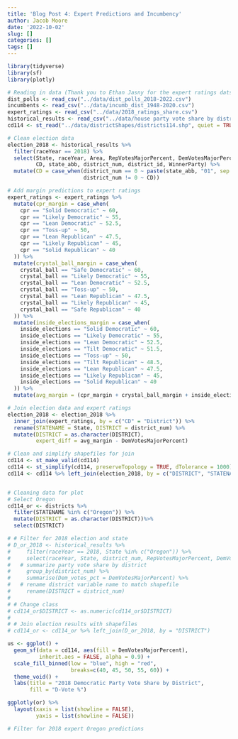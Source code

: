 ```yaml
---
title: 'Blog Post 4: Expert Predictions and Incumbency'
author: Jacob Moore
date: '2022-10-02'
slug: []
categories: []
tags: []
---
```


```r
library(tidyverse)
library(sf)
library(plotly)

# Reading in data (Thank you to Ethan Jasny for the expert ratings datset)
dist_polls <- read_csv("../data/dist_polls_2018-2022.csv")
incumbents <- read_csv("../data/incumb_dist_1948-2020.csv")
expert_ratings <- read_csv("../data/2018_ratings_share.csv")
historical_results <- read_csv("../data/house party vote share by district 1948-2020.csv")
cd114 <- st_read("../data/districtShapes/districts114.shp", quiet = TRUE)

# Clean election data
election_2018 <- historical_results %>% 
  filter(raceYear == 2018) %>% 
  select(State, raceYear, Area, RepVotesMajorPercent, DemVotesMajorPercent,
         CD, state_abb, district_num, district_id, WinnerParty) %>% 
  mutate(CD = case_when(district_num == 0 ~ paste(state_abb, "01", sep = "-"),
                        district_num != 0 ~ CD))

# Add margin predictions to expert ratings
expert_ratings <- expert_ratings %>% 
  mutate(cpr_margin = case_when(
    cpr == "Solid Democratic" ~ 60,
    cpr == "Likely Democratic" ~ 55,
    cpr == "Lean Democratic" ~ 52.5,
    cpr == "Toss-up" ~ 50,
    cpr == "Lean Republican" ~ 47.5,
    cpr == "Likely Republican" ~ 45,
    cpr == "Solid Republican" ~ 40
  )) %>% 
  mutate(crystal_ball_margin = case_when(
    crystal_ball == "Safe Democratic" ~ 60,
    crystal_ball == "Likely Democratic" ~ 55,
    crystal_ball == "Lean Democratic" ~ 52.5,
    crystal_ball == "Toss-up" ~ 50,
    crystal_ball == "Lean Republican" ~ 47.5,
    crystal_ball == "Likely Republican" ~ 45,
    crystal_ball == "Safe Republican" ~ 40
  )) %>% 
  mutate(inside_elections_margin = case_when(
    inside_elections == "Solid Democratic" ~ 60,
    inside_elections == "Likely Democratic" ~ 55,
    inside_elections == "Lean Democratic" ~ 52.5,
    inside_elections == "Tilt Democratic" ~ 51.5,
    inside_elections == "Toss-up" ~ 50,
    inside_elections == "Tilt Republican" ~ 48.5,
    inside_elections == "Lean Republican" ~ 47.5,
    inside_elections == "Likely Republican" ~ 45,
    inside_elections == "Solid Republican" ~ 40
  )) %>% 
  mutate(avg_margin = (cpr_margin + crystal_ball_margin + inside_elections_margin)/3)

# Join election data and expert ratings
election_2018 <- election_2018 %>% 
  inner_join(expert_ratings, by = c("CD" = "District")) %>% 
  rename(STATENAME = State, DISTRICT = district_num) %>% 
  mutate(DISTRICT = as.character(DISTRICT),
         expert_diff = avg_margin - DemVotesMajorPercent)

# Clean and simplify shapefiles for join
cd114 <- st_make_valid(cd114)
cd114 <- st_simplify(cd114, preserveTopology = TRUE, dTolerance = 1000)
cd114 <- cd114 %>% left_join(election_2018, by = c("DISTRICT", "STATENAME"))


# Cleaning data for plot
# Select Oregon
cd114_or <- districts %>% 
  filter(STATENAME %in% c("Oregon")) %>%
  mutate(DISTRICT = as.character(DISTRICT))%>%
  select(DISTRICT)

# # Filter for 2018 election and state
# D_or_2018 <- historical_results %>%
#     filter(raceYear == 2018, State %in% c("Oregon")) %>%
#     select(raceYear, State, district_num, RepVotesMajorPercent, DemVotesMajorPercent) %>%
#   # summarize party vote share by district
#     group_by(district_num) %>%
#     summarise(Dem_votes_pct = DemVotesMajorPercent) %>%
#   # rename district variable name to match shapefile
#     rename(DISTRICT = district_num)
# 
# # Change class
# cd114_or$DISTRICT <- as.numeric(cd114_or$DISTRICT)
# 
# # Join election results with shapefiles
# cd114_or <- cd114_or %>% left_join(D_or_2018, by = "DISTRICT")

```

```r
us <- ggplot() + 
  geom_sf(data = cd114, aes(fill = DemVotesMajorPercent),
          inherit.aes = FALSE, alpha = 0.9) + 
  scale_fill_binned(low = "blue", high = "red", 
                    breaks=c(40, 45, 50, 55, 60)) +
  theme_void() +
  labs(title = "2018 Democratic Party Vote Share by District",
       fill = "D-Vote %")

ggplotly(or) %>% 
  layout(xaxis = list(showline = FALSE),
         yaxis = list(showline = FALSE))
```

```r
# Filter for 2018 expert Oregon predictions

```